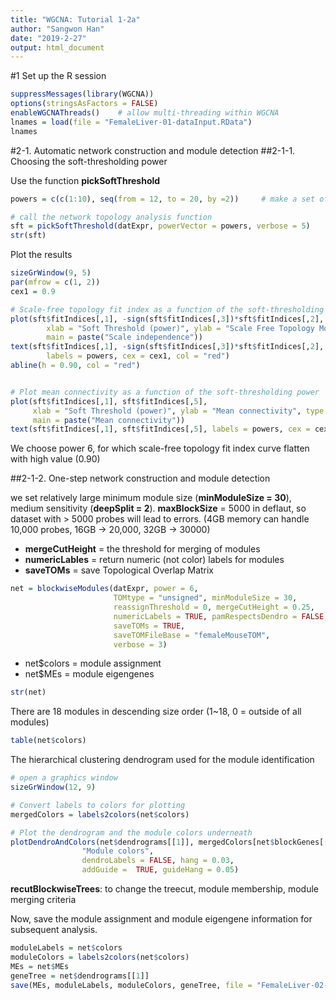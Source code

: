 ---
title: "WGCNA: Tutorial 1-2a"
author: "Sangwon Han"
date: "2019-2-27"
output: html_document
---

#1 Set up the R session

```{r}
suppressMessages(library(WGCNA))
options(stringsAsFactors = FALSE)
enableWGCNAThreads()    # allow multi-threading within WGCNA
lnames = load(file = "FemaleLiver-01-dataInput.RData")
lnames
```

#2-1. Automatic network construction and module detection
##2-1-1. Choosing the soft-thresholding power

Use the function **pickSoftThreshold**
```{r}
powers = c(c(1:10), seq(from = 12, to = 20, by =2))     # make a set of powers

# call the network topology analysis function
sft = pickSoftThreshold(datExpr, powerVector = powers, verbose = 5)
str(sft)
```

Plot the results                        
```{r}
sizeGrWindow(9, 5)
par(mfrow = c(1, 2))
cex1 = 0.9

# Scale-free topology fit index as a function of the soft-thresholding power (type = "n" mean no coordinate)
plot(sft$fitIndices[,1], -sign(sft$fitIndices[,3])*sft$fitIndices[,2],
        xlab = "Soft Threshold (power)", ylab = "Scale Free Topology Model Fit, signed R^2", type = "n",
        main = paste("Scale independence"))                     
text(sft$fitIndices[,1], -sign(sft$fitIndices[,3])*sft$fitIndices[,2],
        labels = powers, cex = cex1, col = "red")
abline(h = 0.90, col = "red")


# Plot mean connectivity as a function of the soft-thresholding power
plot(sft$fitIndices[,1], sft$fitIndices[,5],
     xlab = "Soft Threshold (power)", ylab = "Mean connectivity", type = "n",
     main = paste("Mean connectivity"))
text(sft$fitIndices[,1], sft$fitIndices[,5], labels = powers, cex = cex1, col = "red")
```

We choose power 6, for which scale-free topology fit index curve flatten with high value (0.90)



##2-1-2. One-step network construction and module detection

we set relatively large minimum module size (**minModuleSize = 30**), medium sensitivity (**deepSplit = 2**).
**maxBlockSize**  = 5000 in deflaut, so dataset with > 5000 probes will lead to errors.
(4GB memory can handle 10,000 probes, 16GB -> 20,000, 32GB -> 30000)

- **mergeCutHeight** = the threshold for merging of modules
- **numericLables** = return numeric (not color) labels for modules 
- **saveTOMs** = save Topological Overlap Matrix
```{r}
net = blockwiseModules(datExpr, power = 6,
                       TOMtype = "unsigned", minModuleSize = 30,
                       reassignThreshold = 0, mergeCutHeight = 0.25,
                       numericLabels = TRUE, pamRespectsDendro = FALSE,
                       saveTOMs = TRUE,
                       saveTOMFileBase = "femaleMouseTOM",
                       verbose = 3)
```

- net$colors = module assignment
- net$MEs = module eigengenes
```{r}
str(net)
```

There are 18 modules in descending size order (1~18, 0 = outside of all modules)
```{r}
table(net$colors)
```

The hierarchical clustering dendrogram used for the module identification
```{r}
# open a graphics window
sizeGrWindow(12, 9)

# Convert labels to colors for plotting
mergedColors = labels2colors(net$colors)

# Plot the dendrogram and the module colors underneath
plotDendroAndColors(net$dendrograms[[1]], mergedColors[net$blockGenes[[1]]],
                "Module colors",
                dendroLabels = FALSE, hang = 0.03,
                addGuide =  TRUE, guideHang = 0.05)
```
**recutBlockwiseTrees**: to change the treecut, module membership, module merging criteria

Now, save the module assignment and module eigengene information for subsequent analysis.
```{r}
moduleLabels = net$colors
moduleColors = labels2colors(net$colors)
MEs = net$MEs
geneTree = net$dendrograms[[1]]
save(MEs, moduleLabels, moduleColors, geneTree, file = "FemaleLiver-02-networkConstruction-auto.RData")
```

